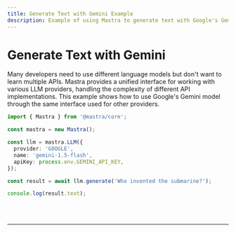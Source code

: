 ```yaml
---
title: Generate Text with Gemini Example
description: Example of using Mastra to generate text with Google's Gemini model through a unified interface.
---
```



# Generate Text with Gemini

Many developers need to use different language models but don't want to learn multiple APIs. Mastra provides a unified interface for working with various LLM providers, handling the complexity of different API implementations. This example shows how to use Google's Gemini model through the same interface used for other providers.

```ts showLineNumbers copy
import { Mastra } from '@mastra/core';

const mastra = new Mastra();

const llm = mastra.LLM({
  provider: 'GOOGLE',
  name: 'gemini-1.5-flash',
  apiKey: process.env.GEMINI_API_KEY,
});

const result = await llm.generate('Who invented the submarine?');

console.log(result.text);
```

<br />
<br />
<hr className="dark:border-[#404040] border-gray-300" />
<br />
<br />
<GithubLink link={'https://github.com/mastra-ai/mastra/blob/main/examples/basics/llms/generate-text-with-gemini'} />
